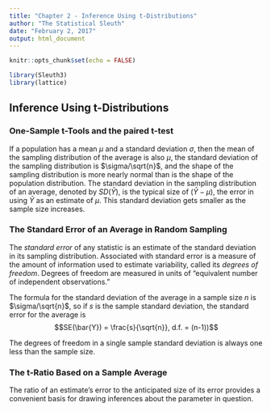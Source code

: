 ```yaml
---
title: "Chapter 2 - Inference Using t-Distributions"
author: "The Statistical Sleuth"
date: "February 2, 2017"
output: html_document
---
```


```r
knitr::opts_chunk$set(echo = FALSE)
```

```r
library(Sleuth3)
library(lattice)
```
## Inference Using t-Distributions

### One-Sample t-Tools and the paired t-test

If a population has a mean $\mu$ and a standard deviation $\sigma$, then the mean of the sampling distribution of the average is also $\mu$, the standard deviation of the sampling distribution is $\sigma/\sqrt{n}$, and the shape of the sampling distribution is more nearly normal than is the shape of the population distribution. 
The standard deviation in the sampling distribution of an average, denoted by $SD(\bar{Y})$, is the typical size of $(\bar{Y}-\mu)$, the error in using $\bar{Y}$ as an estimate of $\mu$. This standard deviation gets smaller as the sample size increases. 

### The Standard Error of an Average in Random Sampling

The *standard error* of any statistic is an estimate of the standard deviation in its sampling distribution. Associated with standard error is a measure of the amount of information used to estimate variability, called its *degrees of freedom*. Degrees of freedom are measured in units of "equivalent number of independent observations."

The formula for the standard deviation of the average in a sample size  $n$ is $\sigma/\sqrt{n}$, so if $s$ is the sample standard deviation, the standard error for the average is $$SE(\bar{Y}) = \frac{s}{\sqrt{n}}, d.f. = (n-1))$$

The degrees of freedom in a single sample standard deviation is always one less than the sample size. 

### The t-Ratio Based on a Sample Average

The ratio of an estimate's error to the anticipated size of its error provides a convenient basis for drawing inferences about the parameter in question. 

